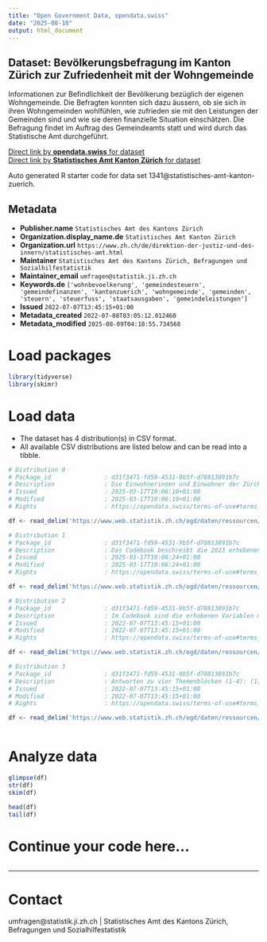 ```yaml
---
title: "Open Government Data, opendata.swiss"
date: "2025-08-10"
output: html_document
---
```


## Dataset: Bevölkerungsbefragung im Kanton Zürich zur Zufriedenheit mit der Wohngemeinde

Informationen zur Befindlichkeit der Bevölkerung bezüglich der eigenen Wohngemeinde. Die Befragten konnten sich dazu äussern, ob sie sich in ihren Wohngemeinden wohlfühlen, wie zufrieden sie mit den Leistungen der Gemeinden sind und wie sie deren finanzielle Situation einschätzen. Die Befragung findet im Auftrag des Gemeindeamts statt und wird durch das Statistische Amt durchgeführt. 

[Direct link by **opendata.swiss** for dataset](https://opendata.swiss/de/dataset/bevolkerungsbefragung-im-kanton-zurich-zur-zufriedenheit-mit-der-wohngemeinde)<br>
[Direct link by **Statistisches Amt Kanton Zürich** for dataset]()

Auto generated R starter code for data set 1341@statistisches-amt-kanton-zuerich.

## Metadata

- **Publisher.name** `Statistisches Amt des Kantons Zürich`
- **Organization.display_name.de** `Statistisches Amt Kanton Zürich`
- **Organization.url** `https://www.zh.ch/de/direktion-der-justiz-und-des-innern/statistisches-amt.html`
- **Maintainer** `Statistisches Amt des Kantons Zürich, Befragungen und Sozialhilfestatistik`
- **Maintainer_email** `umfragen@statistik.ji.zh.ch`
- **Keywords.de** `['wohnbevoelkerung', 'gemeindesteuern', 'gemeindefinanzen', 'kantonzuerich', 'wohngemeinde', 'gemeinden', 'steuern', 'steuerfuss', 'staatsausgaben', 'gemeindeleistungen']`
- **Issued** `2022-07-07T13:45:15+01:00`
- **Metadata_created** `2022-07-08T03:05:12.012460`
- **Metadata_modified** `2025-08-09T04:18:55.734568`


# Load packages

```r

library(tidyverse)
library(skimr)

```

# Load data

-   The dataset has 4 distribution(s) in CSV format.
-   All available CSV distributions are listed below and can be read into a tibble.

```r

# Distribution 0
# Package_id               : d31f3471-fd59-4531-9b5f-d78813891b7c
# Description              : Die Einwohnerinnen und Einwohner der Zürcher Gemeinden wurden auch 2023 zu ihrem Wohlbefinden befragt. 
# Issued                   : 2025-03-17T10:06:10+01:00
# Modified                 : 2025-03-17T10:06:10+01:00
# Rights                   : https://opendata.swiss/terms-of-use#terms_open

df <- read_delim('https://www.web.statistik.zh.ch/ogd/daten/ressourcen/KTZH_00001341_00006067.csv')

# Distribution 1
# Package_id               : d31f3471-fd59-4531-9b5f-d78813891b7c
# Description              : Das Codebook beschreibt die 2023 erhobenen Variablen mitsamt ihren Ausprägungen
# Issued                   : 2025-03-17T10:06:24+01:00
# Modified                 : 2025-03-17T10:06:24+01:00
# Rights                   : https://opendata.swiss/terms-of-use#terms_open

df <- read_delim('https://www.web.statistik.zh.ch/ogd/daten/ressourcen/KTZH_00001341_00006068.csv')

# Distribution 2
# Package_id               : d31f3471-fd59-4531-9b5f-d78813891b7c
# Description              : Im Codebook sind die erhobenen Variablen mit den möglichen Ausprägungen beschrieben. 
# Issued                   : 2022-07-07T13:45:15+01:00
# Modified                 : 2022-07-07T13:45:15+01:00
# Rights                   : https://opendata.swiss/terms-of-use#terms_by

df <- read_delim('https://www.web.statistik.zh.ch/ogd/daten/ressourcen/KTZH_00001341_00002918.csv')

# Distribution 3
# Package_id               : d31f3471-fd59-4531-9b5f-d78813891b7c
# Description              : Antworten zu vier Themenblöcken (1-4): (1) Identifikation mit Wohnort und Zufriedenheit in der Wohngemeinde; (2) Gemeindeleistungen, Wichtigkeit dieser Aspekte und Zufriedenheit mit der Umsetzung durch Gemeinden; (3) Beurteilung Höhe der Steuern, kommunaler Steuerfuss und Bandbreite der kommunalen Steuerfüsse, in welche Themen sollen Steuergelder zukünftig investiert werden?; (4) Bereitschaft Dienstleistungen der Wohngemeinde in einer Nachbargemeinde zu beziehen, beziehungsweise welche Massnahmen zu ergreifen sind, wenn zentrale Dienstleistungen nicht mehr selbstständig von der Wohngemeinde erfüllt werden können.
# Issued                   : 2022-07-07T13:45:15+01:00
# Modified                 : 2022-07-07T13:45:15+01:00
# Rights                   : https://opendata.swiss/terms-of-use#terms_by

df <- read_delim('https://www.web.statistik.zh.ch/ogd/daten/ressourcen/KTZH_00001341_00002759.csv')



```

# Analyze data

```r

glimpse(df)
str(df)
skim(df)

head(df)
tail(df)

```

# Continue your code here...

```r

```

------------------------------------------------------------------------

# Contact

umfragen@statistik.ji.zh.ch | Statistisches Amt des Kantons Zürich, Befragungen und Sozialhilfestatistik
